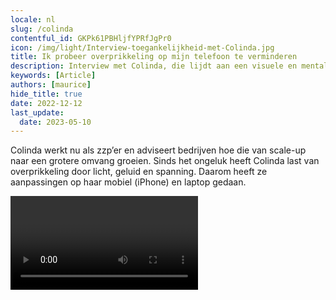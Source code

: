 ```yaml
---
locale: nl
slug: /colinda
contentful_id: GKPk61PBHljfYPRfJgPr0
icon: /img/light/Interview-toegankelijkheid-met-Colinda.jpg
title: Ik probeer overprikkeling op mijn telefoon te verminderen
description: Interview met Colinda, die lijdt aan een visuele en mentale beperking, over haar gebruik van toegankelijkheidsfuncties in mobiele apps.
keywords: [Article]
authors: [maurice]
hide_title: true
date: 2022-12-12
last_update:
  date: 2023-05-10
---
```


<Hero
  title="Ik probeer overprikkeling op mijn telefoon te verminderen"
  description="Colinda heeft in 2018 een ongeluk gehad dat leidde tot een hersenbloeding. Daarbij is druk op haar hersenvlies ontstaan, waardoor ze haar zicht deels heeft verloren. Na vier operaties is één oog weer hersteld. Met het andere oog ziet zij wazig."
/>

Colinda werkt nu als zzp’er en adviseert bedrijven hoe die van scale-up naar een grotere omvang groeien. Sinds het ongeluk heeft Colinda last van overprikkeling door licht, geluid en spanning. Daarom heeft ze aanpassingen op haar mobiel (iPhone) en laptop gedaan.

<Video youTubeId="mcYT-tW2CqY" title="Interview met slechtziende gebruiker Colinda"/>

## Welke toegankelijkheidsfuncties heb je op je telefoon ingesteld?

Vanwege mijn beperkte zicht heb ik het [lettertype](/nl/stats/lettergrootte) aangepast, zodat het erg groot is. Soms zou ik het nog groter willen kunnen zetten.

Om prikkels te verminderen staat mijn mobiel standaard op [donkere modus](/nl/stats/donkere-modus). Ik vind het jammer dat sommige apps zich niet aanpassen aan mijn voorkeur voor dark mode. Gelukkig bieden steeds meer apps deze modus aan. 

Naast donkere modus heb ik lichtintensiteit op mijn mobiele telefoon sterk verminderd. Hoe minder licht er binnenkomt, hoe langer ik kan functioneren. 

Het is voor mij steeds de afweging tussen te veel licht binnen krijgen en leesbaarheid. Als mijn scherm te donker staat, kan ik het natuurlijk niet meer lezen. Het zou fijn zijn als ik de letters wat geler zou kunnen maken, net als de nachtmodus op je laptop. Als ik dat op mobiel zou kunnen doen, zou ik de lichtintensiteit wel wat hoger zetten. 

Ik laat mijn mobiel zo veel mogelijk teksten en berichten [uitspreken](/nl/stats/spreek-selectie-uit). Als iemand mij belt, wordt bijvoorbeeld de naam van de beller uitgesproken. En ik spreek zoveel mogelijk in. Wanneer ik een bericht wil versturen, spreek ik de tekst in om die in geschreven vorm te verzenden. Ik typ namelijk nog weleens mis, doordat mijn ene oog niet goed functioneert. Het inspreken van berichten gaat veel sneller.

[Voice-over](/nl/stats/schermlezer) gebruik ik niet, want dan wordt alles voor gelezen. Ook onbelangrijke dingen. Dat vind ik niet fijn.

Zoals je begrijpt, zijn al deze instellingen voor mij noodzakelijk om te functioneren.

## Meer interviews met eindgebruikers

<TwoColumnBlock>
  <LeftColumn>
    <ColumnRow>
      <Quote
        quote="Hoeveel uur ik per dag mijn telefoon gebruik? Hoeveel uur gebruik jij je ogen?"
        name="Jesse"
        image="/img/light/Jesse.png"
        alt="Foto Jesse"
        label="Lees het interview met Jesse"
        url="/nl/artikelen/jesse"
      />
    </ColumnRow>
    <ColumnRow>
      <Quote
        quote="Ik heb geen beperking, de wereld maakt mij beperkt."
        name="Darice"
        image="/img/light/Interview-met-dove-eindgebruiken-over-inzetten-van-toegankelijkheid-in-mobiele-apps.jpg"
        alt="Foto Darice"
        label="Lees het interview met Darice"
        url="/nl/artikelen/darice"
      />
    </ColumnRow>
    <ColumnRow>
      <Quote
        quote="Mijn iPhone is mijn derde oog."
        name="Jeroen"
        image="/img/light/Blinde-app-gebruiker-Jeroen.jpg"
        alt="Jeroen - Asset"
        label="Lees het interview met Jeroen"
        url="/nl/artikelen/jeroen"
      />
    </ColumnRow>
  </LeftColumn>
  <RightColumn>
    <ColumnRow>
      <Quote
        quote="Ik probeer overprikkeling op mijn telefoon te verminderen."
        name="Colinda"
        image="/img/light/colinda.jpg"
        alt="Colinda"
        label="Lees het interview met Colinda"
        url="/nl/artikelen/colinda"
      />
    </ColumnRow>
    <ColumnRow>
      <Quote
        quote="Toegankelijkheid mag wat mij betreft ook mooi zijn."
        name="Onno"
        image="/img/light/Interview-met-slechtziende-gebruiker-over-mobiele-applicaties-op-telefoons.jpg"
        alt="Foto Onno"
        label="Lees het interview met Onno"
        url="/nl/artikelen/onno"
      />
    </ColumnRow>
    <ColumnRow>
      <Quote
        quote="De grootte van teksten aanpassen is voor mij noodzakelijk."
        name="Edith"
        image="/img/light/Edith-s.jpg"
        alt="Foto van Edith"
        label="Lees het interview met Edith"
        url="/nl/artikelen/edith"
      />
    </ColumnRow>
  </RightColumn>
</TwoColumnBlock>
